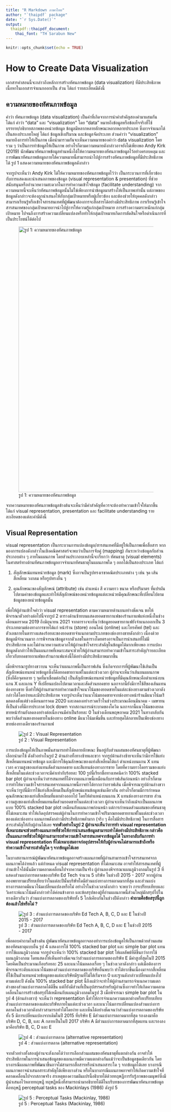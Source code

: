 ```yaml
---
title: "R Markdown ภาษาไทย"
author: "`thaipdf` package"
date: "`r Sys.Date()`"
output: 
  thaipdf::thaipdf_document:
    thai_font: "TH Sarabun New"
---
```


```r
knitr::opts_chunk$set(echo = TRUE)
```

# How to Create Data Visualization

เอกสารคำสอนนี้จะกล่าวถึงหลักการสร้างทัศนภาพข้อมูล (data visualization) ที่มีประสิทธิภาพ เนื้อหาในเอกสารจำแนกออกเป็น ส่วน ได้แก่ รายละเอียดมีดังนี้

## ความหมายของทัศนภาพข้อมูล

คำว่า ทัศนภาพข้อมูล (data visualization) เป็นคำที่เกิดจากการนำคำสำคัญสองคำมาผสมกัน ได้แก่ คำว่า "data" และ "visualization" โดย "data" หมายถึงข้อมูลหรือข้อเท็จจริงที่ใช้บรรยาย/อธิบายสภาพของหน่วยข้อมูล ข้อมูลมีหลากหลายลักษณะหลากหลายประเภท ซึ่งอาจจำแนกได้เป็นสองประเภทใหญ่ ได้แก่ ข้อมูลเชิงปริมาณ และข้อมูลจัดประเภท ส่วนคำว่า "visualization" หมายถึงการทำให้เป็นภาพ เมื่อนำมารวมกันจะเห็นความหมายของคำว่า data visualization โดยรวม ๆ ว่าเป็นการทำข้อมูลให้เป็นภาพ อย่างไรก็ตามความหมายดังกล่าวอาจยังไม่เพียงพอ Andy Kirk (2019) นักพัฒนาทัศนภาพข้อมูลท่านหนึ่งได้ให้ความหมายของทัศนภาพข้อมูลไว้อย่างครอบคลุม และการพัฒนาทัศนภาพข้อมูลภายใต้ความหมายนี้สามารถนำไปสู่การสร้างทัศนภาพข้อมูลที่มีประสิทธิภาพได้ รูป 1 แสดงความหมายของทัศนภาพข้อมูลดังกล่าว

จากรูปจะเห็นว่า Andy Kirk ได้ให้ความหมายของทัศนภาพข้อมูลไว้ว่า เป็นกระบวนการที่เกี่ยวข้องกับการแสดงและนำเสนอภาพของข้อมูล (visual representation & presentation) ที่ช่วยสนับสนุนหรืออำนวยความสะดวกในการทำความเข้าใจข้อมูล (facilitate understanding) จากความหมายนี้จะเห็นว่าทัศนภาพข้อมูลนั้นไม่ใช่เพียงการนำข้อมูลมาสร้างให้เป็นภาพเท่านั้น แต่ภาพของข้อมูลดังกล่าวจะต้องถูกนำเสนอให้กับกลุ่มเป้าหมายหรือผู้เกี่ยวข้อง และต้องช่วยให้บุคคลดังกล่าวสามารถเรียนรู้หรือเข้าใจสารสนเทศที่ผู้พัฒนาต้องการจะสื่อสารได้อย่างมีประสิทธิภาพ การเรียนรู้เข้าใจสารสนเทศของกลุ่มเป้าหมายอาจนำไปสู่การให้ความรู้แก่กลุ่มเป้าหมาย การสร้างความตระหนักแก่กลุ่มเป้าหมาย ไปจนถึงการสร้างความเปลี่ยนแปลงหรือทำให้กลุ่มเป้าหมายเกิดการตัดสินใจหรือดำเนินการที่เป็นประโยชน์ได้ต่อไป

![รูป 1: ความหมายของทัศนภาพข้อมูล](datvis_def.png){fig-align="center" width="833"}

จากความหมายของทัศนภาพข้อมูลข้างต้นจะเห็นว่ามีคำสำคัญที่ควรจะต้องทำความเข้าใจให้มากขึ้นได้แก่ visual representation, presentation และ facilitate understanding รายละเอียดของแต่ละคำมีดังนี้

## Visual Representation

visual representation เป็นกระบวนการแปลงข้อมูล/สารสนเทศที่มีอยู่ให้เป็นภาพเพื่อสื่อสาร หากมองการแปลงดังกล่าวในเชิงคณิตศาสตร์จะพบว่าเป็นการจับคู่ (mapping) กันระหว่างข้อมูลกับส่วนประกอบต่าง ๆ ภายในแผนภาพ โดยส่วนประกอบเหล่านี้จะเรียกว่า ทัศนธาตุ (visual elements) ในศาสตร์ทางด้านทัศนภาพข้อมูลอาจจำแนกทัศนธาตุในแผนภาพใด ๆ ออกได้เป็นสองประเภท ได้แก่

1.  สัญลักษณ์แทนหน่วยข้อมูล (mark) ซึ่งอาจเป็นรูปทรงเรขาคณิตประเภทต่าง ๆ เช่น จุด เส้น สี่เหลี่ยม วงกลม หรือรูปทรงอื่น ๆ

2.  คุณลักษณะของสัญลักษณ์ (attribute) เช่น ตำแหน่ง สี ความยาว ขนาด หรือปริมาตร ที่แปรผันไปตามค่าของข้อมูลและทำให้สัญลักษณ์ของหน่วยข้อมูลแต่ละหน่วยมีคุณลักษณะที่เปลี่ยนไปตามข้อมูลของหน่วยข้อมูลนั้น

เพื่อให้ผู้อ่านเข้าใจคำว่า visual representation ตามความหมายด้านบนอย่างชัดเจน ขอให้พิจารณาตัวอย่างต่อไปนี้จากรูป 2 ตารางด้านซ้ายบนแสดงยอดขายกาแฟของร้านกาแฟแห่งหนึ่งในช่วงเดือนมกราคม 2019 ถึงมิถุนายน 2021 จากตารางจะเห็นว่าข้อมูลยอดขายกาแฟยังจำแนกออกเป็น 3 ประเภทตามช่องทางการขายได้แก่ หน้าร้าน (store) ออนไลน์ (online) และโทรศัพท์ (tel) และตัวเลขภายในตารางแสดงร้อยละของยอดขายจำแนกตามประเภทของช่องทางขายดังกล่าว เนื่องด้วยข้อมูลมีจำนวนมาก การพิจารณาข้อมูลจากตัวเลขในตารางโดยตรงอาจเป็นการนำเสนอที่ไม่มีประสิทธิภาพ และไม่อำนวยความสะดวกให้ผู้อ่านเข้าใจสาระสำคัญในข้อมูลได้มากเพียงพอ การแปลงข้อมูลดังกล่าวให้เป็นแผนภาพที่เหมาะสมจะช่วยให้ผู้อ่านสามารถทำความเข้าในสาระสำคัญ/รายละเอียดเกี่ยวกับยอดขายกาแฟของร้านกาแฟแห่งนี้ได้อย่างมีประสิทธิภาพมากขึ้น

เมื่อพิจารณารูปทางขวาบน จะเห็นว่าแผนภาพนี้เป็นกราฟเส้น ซึ่งเกิดจากการที่ผู้พัฒนาใช้เส้นเป็นสัญลักษณ์แทนหน่วยข้อมูลซึ่งก็คือยอดขายกาแฟในแต่ละช่วงเวลา ผู้อ่านจะเห็นว่าเส้นบนแผนภาพ (ซึ่งก็คือจุดหลาย ๆ จุดที่มาเชื่อมต่อกัน) เป็นสัญลักษณ์แทนหน่วยข้อมูลที่มีคุณลักษณะคือตำแหน่งบนแกน X และแกน Y ที่เปลี่ยนแปลงไปตามเวลาและสัดส่วนยอดขาย นอกจากนี้ยังมีการใช้สีของเส้นแทนช่องทางขาย ซึ่งทำให้ผู้อ่านสามารถทำความเข้าใจแนวโน้มของยอดขายในแต่ละช่องทางตามช่วงเวลาดังกล่าวได้โดยง่ายและมีประสิทธิภาพ จากรูปจะเห็นว่าแนวโน้มยอดขายจากช่องทางหน้าร้านมีแนวโน้มเร่ิมลดลงตั้งแต่ช่วงเดือนมกราคม 2020 และลดลงอย่างรวดเร็วในช่วงประมาณเดือนมีนาคม - เมษายน ที่เป็นช่วงที่มีการประกาศ lock down จากสถานการณ์ระบาดของโควิด นอกจากนี้แนวโน้มของยอดขายหน้าร้านยังลดลงอย่างต่อเนื่องจนมีค่าเป็นร้อยละ 0 ในช่วงเดือนพฤษภาคม 2021 ในทางกลับกันพบว่าสัดส่วนของยอดขายในช่องทาง online มีแนวโน้มเพิ่มขึ้น และท้ายสุดได้กลายเป็นเพียงช่องทางขายช่องทางเดียวของร้านกาแฟ

![รูป 2 : Visual Representation](coffee2.png)

การแปลงข้อมูลให้เป็นภาพนั้นสามารถทำได้หลายลักษณะ ขึ้นอยู่กับส่วนผสมของทัศนธาตุที่ผู้พัฒนาเลือกนำมาใช้ ดังตัวอย่างในรูป 2 ด้านล่างทั้งทางซ้ายและขวา จากรูปด้านล่างซ้ายจะเห็นว่ามีการใช้แท่งสีเหลี่ยมแทนหน่วยข้อมูล และมีการใช้คุณลักษณะของแท่งสี่เหลี่ยมได้แก่ ตำแหน่งบนแกน X แทนเวลา ความสูงของแท่งแทนสัดส่วนยอดขาย และสีแทนช่องทางการขาย โดยที่ความยาวโดยรวมของแท่งสี่เหลี่ยมในแต่ละช่วงเวลาจะมีค่าเท่ากับร้อยละ 100 รูปนี้เรียกชื่อทางเทคนิคว่า 100% stacked bar plot ผู้อ่านจะเห็นว่าสารสนเทศที่ได้จากแผนภาพนี้เหมือนกับกราฟเส้นก่อนหน้า อย่างไรก็ตามการทำให้ความเข้าใจสารสนเทศจากแผนภาพนี้อาจทำได้ยากกว่ากราฟเส้น เมื่อพิจารณารูปด้านล่างขวาจะเห็นว่ารูปนี้มีการใช้แท่งสี่เหลี่ยมเป็นสัญลักษณ์แทนข้อมูลเช่นเดียวกัน อย่างไรก็ตามมีการกำหนดคุณลักษณะของแท่งสี่เหลี่ยมที่แตกต่างออกไป โดยให้ตำแหน่งบนแกน X แทนช่องทางการขาย ส่วนความสูงของแท่งสี่เหลี่ยมแทนสัดส่วนยอดขายในแต่ละช่วงเวลา ผู้อ่านจะเห็นว่าถึงแม้จะเป็นแผนภาพแบบ 100% stacked bar plot เหมือนกับแผนภาพก่อนหน้า แต่การกำหนดส่วนผสมของทัศนธาตุที่ไม่เหมาะสม ทำให้เกิดอุปสรรคแต่ผู้อ่านในการทำความเข้าใจปริมาณยอดขายกาแฟในแต่ละช่วงเวลาของแต่ละช่องทาง แผนภาพดังกล่าวมีประสิทธิภาพต่ำมาก (จริง ๆ คือไม่มีประสิทธิภาพ) ในการสื่อสารสาระสำคัญให้กับผู้อ่านได้เลย **จากตัวอย่างในรูป 2 ผู้อ่านจะเห็นว่าการทำ visual representation ที่เหมาะสมจะช่วยสร้างแผนภาพที่ช่วยให้การนำเสนอข้อมูลสามารถทำได้อย่างมีประสิทธิภาพ กล่าวคือเป็นแผนภาพที่ช่วยให้ผู้อ่านสามารถทำความเข้าใจสารสนเทศจากข้อมูลได้ ในทางกลับกันการทำ visual representation ที่ไม่เหมาะสมอาจก่ออุปสรรคให้กับผู้อ่านจนไม่สามารถเข้าถึงหรือทำความเข้าใจสาระสำคัญใด ๆ จากข้อมูลได้เลย**

ในบางสถานการณ์ผู้พัฒนาทัศนภาพข้อมูลอาจสร้างแผนภาพที่ผู้อ่านสามารถเข้าใจสารสนเทศจากแผนภาพได้ง่ายแล้ว แต่กำหนด visual representation ที่ไม่เหมาะสม อาจทำให้สารสนเทศที่ผู้อ่านเข้าใจได้นั้นมีความคลาดเคลื่อนไปจากความเป็นจริง ผู้อ่านลองพิจารณาแผนภูมิวงกลมในรูป 3 ที่แสดงส่วนแบ่งการตลาดของบริษัท Ed Tech จำนวน 5 บริษัท ในช่วงปี 2015 - 2017 หากผู้อ่านลองพยายามเปรียบเทียบว่าในแต่ละปีนั้นบริษัทใดมีส่วนแบ่งทางการตลาดมากที่สุด และส่วนแบ่งทางการตลาดมีแนวโน้มเปลี่ยนแปลงหรือไม่ อย่างไรในช่วงเวลาดังกล่าว จะพบว่า การเปรียบเทียบและวิเคราะห์แนวโน้มดังกล่าวทำได้ค่อนข้างยาก และข้อสรุปของผู้ที่อ่านแผนภาพนี้ส่วนใหญ่มักสรุปไปในทางเดียวกันว่า ส่วนแบ่งการตลาดของบริษัททั้ง 5 ใกล้เคียงกันในช่วงปีดังกล่าว **คำถามคือข้อสรุปนี้ถูกต้องแล้วใช่หรือไม่ ?**

![รูป 3 : ส่วนแบ่งการตลาดของบริษัท Ed Tech A, B, C, D และ E ในช่วงปี 2015 - 2017](market_share.png)

เพื่อตอบคำถามในข้างต้น ผู้พัฒนาทัศนภาพข้อมูลอาจลองทำการแปลงข้อมูลให้เป็นภาพด้วยส่วนผสมของทัศนธาตุแบบอื่น รูป 4 แสดงการใช้ 100% stacked bar plot และ simple bar plot แทนการใช้แผนภูมิวงกลม จากรูปจะเห็นว่า 100% stacked bar plot ให้ผลลัพธ์ที่ดีขึ้นกว่าการใช้แผนภูมิวงกลม โดยแสดงให้เห็นอย่างชัดเจนว่าส่วนแบ่งการตลาดของบริษัท E มีค่าสูงที่สุดในปี 2015 โดยคิดเป็นประมาณเกือบร้อยละ 25 และแนวโน้มลดลงเรื่อย ๆ ในช่วงเวลาดังกล่าว แต่เมื่อต้องการพิจารณาระดับและแนวโน้มของส่วนแบ่งการตลาดของบริษัทอื่นพบว่า ทำได้ยากขึ้นเนื่องมาจากสี่เหลี่ยมที่ใช้เป็นตัวแทนหน่วยข้อมูลของแต่ละบริษัทมีฐานที่ไม่ได้เริ่มจาก 0 และฐานดังกล่าวเปลี่ยนแปลงไปตามแต่ละปี ดังนั้น 100% stacked bar plot นี้ถึงแม้ว่าจะทำให้ผู้อ่านสามารถจำแนกความแตกต่างของส่วนแบ่งการตลาดได้ดีขึ้น แต่ก็ยังมีส่วนที่เป็นอุปสรรคสำหรับผู้อ่านซึ่งอาจทำให้เกิดความคลาดเคลื่อนในการสร้างข้อสรุปได้เหมือนกับแผนภูมิวงกลมในรูป 3 เมื่อพิจารณา simple bar plot ในรูป 4 (ด้านล่างขวา) จะเห็นว่า representation นี้ทำให้การจำแนกความแตกต่างหรือเปรียบเทียบส่วนแบ่งการตลาดของแต่ละบริษัทภายในแต่ละช่วงเวลา และแนวโน้มการเปลี่ยนแปลงส่วนแบ่งการตลาดในช่วงเวลาดังกล่าวสามารถทำได้โดยง่าย และเห็นได้อย่างชัดเจนว่าส่วนแบ่งการตลาดของบริษัททั้ง 5 มีการเปลี่ยนแปลงจากเดิมในปี 2015 ที่บริษัท E มีส่วนแบ่งการตลาดมากที่สุด รองลงมาคือบริษัท D, C, B, และ A กลายเป็นในปี 2017 บริษัท A มีส่วนแบ่งการตลาดมากที่สุดแทน และรองลงมาคือบริษัท B, C, D และ E

![รูป 4 : ส่วนแบ่งการตลาด (alternative representation)](market_share2.png)

จากตัวอย่างทั้งสองผู้อ่านจะสังเกตได้ว่าการเลือกส่วนผสมของทัศนธาตุที่แตกต่างกัน อาจทำให้ประสิทธิภาพในการนำเสนอข้อมูลของแผนภาพมีความแตกต่างกันแม้ว่าจะเป็นข้อมูลชุดเดียวกัน โดยบางกรณีแผนภาพที่พัฒนาขึ้นอาจไม่สามารถสื่อสารหรือนำเสนอสาระใด ๆ จากข้อมูลได้เลย บางกรณีแผนภาพอาจนำเสนอสาระสำคัญได้เพียงบางส่วน หรือในบางกรณีแผนภาพอาจทำให้เกิดความเข้าใจที่คลาดเคลื่อนไปจากสภาพจริง สาเหตุของความผันแปรนี้อธิบายได้ด้วยทฤษฎีการรับรู้ภาพของมนุษย์ซึ่งมีผู้นำเสนอไว้หลายทฤษฎี ทฤษฎีหนึ่งที่สามารถนำมาอธิบายได้ดีในบริบทของการพัฒนาทัศนภาพข้อมูลคือทฤษฎี perceptual tasks ของ Mackinlays (1986) ดังรูป 5

![รูป 5 : Perceptual Tasks (Mackinlay, 1986)](perceptual_tasks.png)
